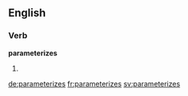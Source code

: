==English==

===Verb===
'''parameterizes'''

# {{en-third-person singular of|parameterize}}

[[de:parameterizes]]
[[fr:parameterizes]]
[[sv:parameterizes]]